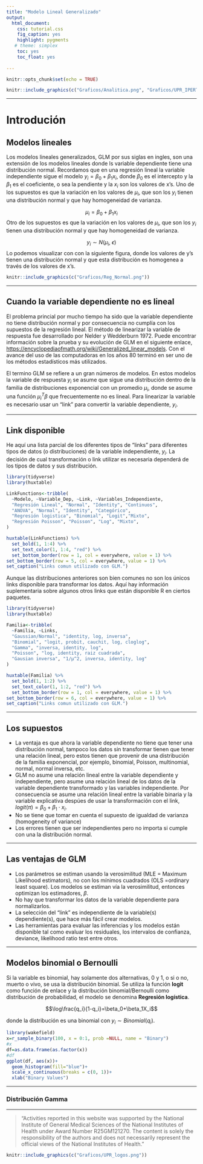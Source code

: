 ```yaml
---
title: "Modelo Lineal Generalizado"
output:
  html_document:
    css: tutorial.css
    fig_caption: yes
    highlight: pygments
   # theme: simplex
    toc: yes
    toc_float: yes
    
---
```

<style>
.list-group-item.active, .list-group-item.active:focus, .list-group-item.active:hover {
    background-color: #437d66;
}
</style>
```r
knitr::opts_chunk$set(echo = TRUE)
```

```r
knitr::include_graphics(c("Graficos/Analitica.png", "Graficos/UPR_IPERT_logo.png"))
```


***
# Introdución

## Modelos lineales

Los modelos lineales generalizados, GLM por sus siglas en ingles, son una extensión de los modelos lineales donde ls variable dependiente tiene una distribución normal. Recordamos que en una regresión lineal la variable independiente sigue el modelo $y_i = \beta_0 + \beta_1 x_i$, donde $\beta_0$ es el intercepto y la $\beta_1$ es el coeficiente, o sea la pendiente y la $x_i$ son los valores de x's.  Uno de los supuestos es que la variación en los valores de $\mu_i$, que son los $y_i$ tienen una distribución normal y que hay homogeneidad de varianza.  

$$\mu_i=\beta_0+\beta_1x_i$$ 
Otro de los supuestos es que la variación en los valores de $\mu_i$, que son los $y_i$ tienen una distribución normal y que hay homogeneidad de varianza.  

$$y_i\sim N\left(\mu_i,\ \epsilon\right)$$
Lo podemos visualizar con con la siguiente figura, donde los valores de y's tienen una distribución normal y que esta distribución es homogenea a través de los valores de x's. 

```r
knitr::include_graphics(c("Graficos/Reg_Normal.png"))
```


***
## Cuando la variable dependiente no es lineal

El problema princial por mucho tiempo ha sido que la variable dependiente no tiene distribución normal y  por consecuencia no cumplía con los supuestos de la regresión lineal. El método de linearizar la variable de respuesta fue desarrollado por Nelder y Wedderburn 1972. Puede encontrar información sobre la prueba y su evolución de GLM en el siguiente enlace,  <https://encyclopediaofmath.org/wiki/Generalized_linear_models>. Con el avance del uso de las computadoras en los años 80 terminó en ser uno de los métodos estadísticos más utilizados.  

El termino GLM se refiere a un gran números de modelos. En estos modelos la variable de respuesta $y_i$ se asume que sigue una distribución dentro de la familia de distribuciones exponencial con un promedio $\mu_i$, donde se asume una función $\mu_i^T\beta$ que frecuentemente no es lineal. Para linearizar la variable es necesario usar un "link" para convertir la variable dependiente, $y_i$.  

***

## Link disponible

He aquí una lista parcial de los diferentes tipos de "links" para diferentes tipos de datos (o distribuciones) de la variable independiente, $y_i$. La decisión de cual transformación o link utilizar es necesaria dependerá de los tipos de datos y sus distribución.   

```r
library(tidyverse)
library(huxtable)

LinkFunctions<-tribble(
  ~Modelo, ~Variable_Dep, ~Link, ~Variables_Independiente,
  "Regresión Lineal", "Normal", "Identity", "Continuos",
  "ANOVA", "Normal", "Identity", "Categórico",
  "Regresión logistica", "Binomial", "Logit","Mixto",
  "Regresión Poisson", "Poisson", "Log", "Mixto",
)

huxtable(LinkFunctions) %>% 
  set_bold(1, 1:4) %>% 
  set_text_color(1, 1:4, "red") %>% 
  set_bottom_border(row = 1, col = everywhere, value = 1) %>%
set_bottom_border(row = 5, col = everywhere, value = 1) %>%
set_caption("Links comun utilizado con GLM.")
```

Aunque las distribuciones anteriores son bien comunes no son los únicos links disponible para transformar los datos.  Aquí hay información suplementaria sobre algunos otros links que están disponible R en ciertos paquetes.  


```r
library(tidyverse)
library(huxtable)
```

```r
Familia<-tribble(
  ~Familia, ~Links, 
  "Gaussian/Normal", "identity, log, inversa", 
  "Binomial", "logit, probit, cauchit, log, cloglog", 
  "Gamma", "inversa, identity, log",
  "Poisson", "log, identity, raiz cuadrada",
  "Gausian inversa", "1/µ^2, inversa, identity, log"
)

huxtable(Familia) %>% 
  set_bold(1, 1:2) %>% 
  set_text_color(1, 1:2, "red") %>% 
  set_bottom_border(row = 1, col = everywhere, value = 1) %>%
set_bottom_border(row = 6, col = everywhere, value = 1) %>%
set_caption("Links comun utilizado con GLM.")
```

***

## Los supuestos

 + La ventaja es que ahora la variable dependiente no tiene que tener una distribución normal, tampoco los datos sin transformar tienen que tener una relación lineal, pero estos tienen que provenir de una distribución de la familia exponencial, por ejemplo, binomial, Poisson, multinomial, normal, normal inversa, etc.  
 + GLM no asume una relación lineal entre la variable dependiente y independiente, pero asume una relación lineal de los datos de la variable dependiente transformado y las variables independiente. Por consecuencia se asume una relación lineal entre la variable binaria y la variable explicativa despúes de usar la transformación con el link, $logit\left(\pi\right)=\beta_0+\beta_1\cdot x_i$. 
 + No se tiene que tomar en cuenta el supuesto de igualdad de varianza (homogeneity of variance)
 + Los errores tienen que ser independientes pero no importa si cumple con una la distribución normal.
 


***
## Las ventajas de GLM
  + Los parámetros se estiman usando la verosimilitud (MLE = Maximum Likelihood estimators), no con los mínimos cuadrados (OLS =ordinary least square). Los modelos se estiman vía la verosimilitud, entonces optimizan los estimadores, $\beta$. 
  +  No hay que transformar los datos de la variable dependiente para normalizarlos. 
  +  La selección del "link" es independiente de la variable(s) dependiente(s), que hace más fácil crear modelos.
  + Las herramientas para evaluar las inferencias y los modelos están disponible tal como evaluar los residuales, los intervalos de confianza, deviance, likelihood ratio test entre otros. 


***

## Modelos binomial o Bernoulli

Si la variable es binomial, hay solamente dos alternativas, 0 y 1, o si o no, muerto o vivo, se usa la distribución binomial. Se utiliza la función **logit** como función de enlace y la distribución binomial/Bernoulli como distribución de probabilidad, el modelo se denomina **Regresión logística**.

$$\log\frac{q_i}{1-q_i}=\beta_0+\beta_1X_i$$

donde la distribución es una binomial con $y_i\sim Binomial\left(q_i\right)$. 


```r
library(wakefield)
x=r_sample_binary(100, x = 0:1, prob =NULL, name = "Binary")
#x
df=as.data.frame(as.factor(x))
#df
ggplot(df, aes(x))+
  geom_histogram(fill="blue")+
  scale_x_continuous(breaks = c(0, 1))+
  xlab("Binary Values")
```

***

### Distribución Gamma




***

> “Activities reported in this website was supported by the National Institute of General Medical Sciences of the National Institutes of Health under Award Number R25GM121270. The content is solely the
responsibility of the authors and does not necessarily represent the official views of the National
Institutes of Health.”

```r
knitr::include_graphics(c("Graficos/UPR_logos.png"))
```